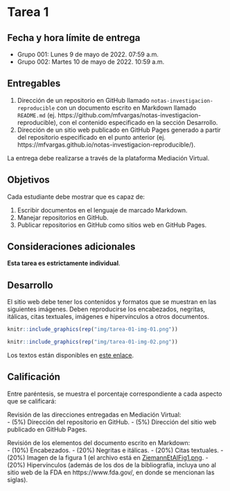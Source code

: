 # Tarea 1 {-}

## Fecha y hora límite de entrega {-}
- Grupo 001: Lunes 9 de mayo de 2022. 07:59 a.m.
- Grupo 002: Martes 10 de mayo de 2022. 10:59 a.m.

## Entregables {-}
1. Dirección de un repositorio en GitHub llamado `notas-investigacion-reproducible` con un documento escrito en Markdown llamado `README.md` (ej. https://github.com/mfvargas/notas-investigacion-reproducible), con el contenido especificado en la sección Desarrollo.
2. Dirección de un sitio web publicado en GitHub Pages generado a partir del repositorio especificado en el punto anterior (ej. https://mfvargas.github.io/notas-investigacion-reproducible/). 

La entrega debe realizarse a través de la plataforma Mediación Virtual.

## Objetivos {-}
Cada estudiante debe mostrar que es capaz de:

1. Escribir documentos en el lenguaje de marcado Markdown.
2. Manejar repositorios en GitHub.
3. Publicar repositorios en GitHub como sitios web en GitHub Pages.

## Consideraciones adicionales {-}
**Esta tarea es estrictamente individual**.

## Desarrollo {-}
El sitio web debe tener los contenidos y formatos que se muestran en las siguientes imágenes. Deben reproducirse los encabezados, negritas, itálicas, citas textuales, imágenes e hipervínculos a otros documentos.

```r
knitr::include_graphics(rep("img/tarea-01-img-01.png"))
```

```r
knitr::include_graphics(rep("img/tarea-01-img-02.png"))
```

Los textos están disponibles en [este enlace](otros/tarea-01-texto.txt).

## Calificación {-}
Entre paréntesis, se muestra el porcentaje correspondiente a cada aspecto que se calificará:

Revisión de las direcciones entregadas en Mediación Virtual:  
- (5%) Dirección del repositorio en GitHub.
- (5%) Dirección del sitio web publicado en GitHub Pages.

Revisión de los elementos del documento escrito en Markdown:  
- (10%) Encabezados.
- (20%) Negritas e itálicas.
- (20%) Citas textuales.
- (20%) Imagen de la figura 1 (el archivo está en [ZiemannEtAlFig1.png](img/ZiemannEtAlFig1.png).
- (20%) Hipervínculos (además de los dos de la bibliografía, incluya uno al sitio web de la FDA en https://www.fda.gov/, en donde se mencionan las siglas).